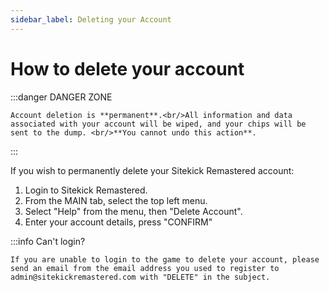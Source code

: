 ```yaml
---
sidebar_label: Deleting your Account
---
```


# How to delete your account

:::danger DANGER ZONE

    Account deletion is **permanent**.<br/>All information and data associated with your account will be wiped, and your chips will be sent to the dump. <br/>**You cannot undo this action**.
:::

If you wish to permanently delete your Sitekick Remastered account:

1. Login to Sitekick Remastered.
2. From the MAIN tab, select the top left menu.
3. Select "Help" from the menu, then "Delete Account".
4. Enter your account details, press "CONFIRM"

:::info Can't login?

    If you are unable to login to the game to delete your account, please send an email from the email address you used to register to admin@sitekickremastered.com with "DELETE" in the subject.